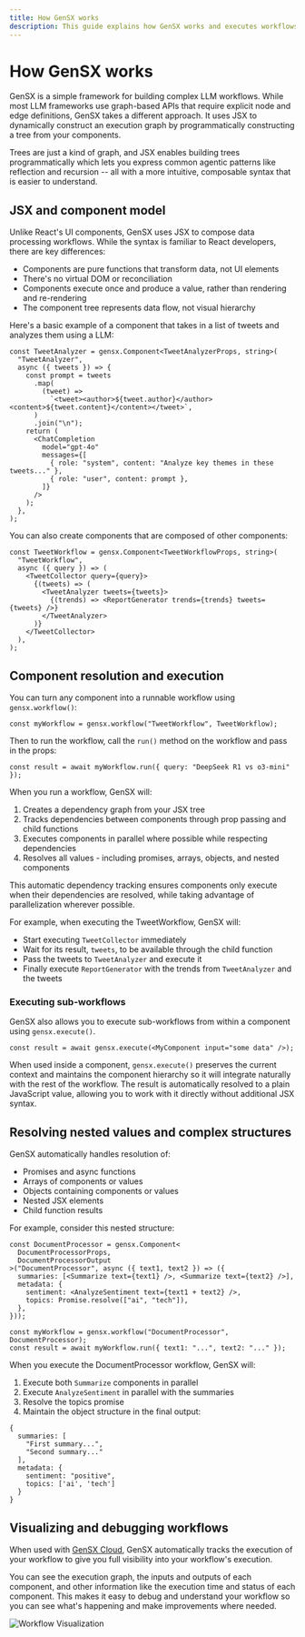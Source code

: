```yaml
---
title: How GenSX works
description: This guide explains how GenSX works and executes workflows
---
```


# How GenSX works

GenSX is a simple framework for building complex LLM workflows. While most LLM frameworks use graph-based APIs that require explicit node and edge definitions, GenSX takes a different approach. It uses JSX to dynamically construct an execution graph by programmatically constructing a tree from your components.

Trees are just a kind of graph, and JSX enables building trees programmatically which lets you express common agentic patterns like reflection and recursion -- all with a more intuitive, composable syntax that is easier to understand.

## JSX and component model

Unlike React's UI components, GenSX uses JSX to compose data processing workflows. While the syntax is familiar to React developers, there are key differences:

- Components are pure functions that transform data, not UI elements
- There's no virtual DOM or reconciliation
- Components execute once and produce a value, rather than rendering and re-rendering
- The component tree represents data flow, not visual hierarchy

Here's a basic example of a component that takes in a list of tweets and analyzes them using a LLM:

```tsx
const TweetAnalyzer = gensx.Component<TweetAnalyzerProps, string>(
  "TweetAnalyzer",
  async ({ tweets }) => {
    const prompt = tweets
      .map(
        (tweet) =>
          `<tweet><author>${tweet.author}</author><content>${tweet.content}</content></tweet>`,
      )
      .join("\n");
    return (
      <ChatCompletion
        model="gpt-4o"
        messages={[
          { role: "system", content: "Analyze key themes in these tweets..." },
          { role: "user", content: prompt },
        ]}
      />
    );
  },
);
```

You can also create components that are composed of other components:

```tsx
const TweetWorkflow = gensx.Component<TweetWorkflowProps, string>(
  "TweetWorkflow",
  async ({ query }) => (
    <TweetCollector query={query}>
      {(tweets) => (
        <TweetAnalyzer tweets={tweets}>
          {(trends) => <ReportGenerator trends={trends} tweets={tweets} />}
        </TweetAnalyzer>
      )}
    </TweetCollector>
  ),
);
```

## Component resolution and execution

You can turn any component into a runnable workflow using `gensx.workflow()`:

```tsx
const myWorkflow = gensx.workflow("TweetWorkflow", TweetWorkflow);
```

Then to run the workflow, call the `run()` method on the workflow and pass in the props:

```tsx
const result = await myWorkflow.run({ query: "DeepSeek R1 vs o3-mini" });
```

When you run a workflow, GenSX will:

1. Creates a dependency graph from your JSX tree
2. Tracks dependencies between components through prop passing and child functions
3. Executes components in parallel where possible while respecting dependencies
4. Resolves all values - including promises, arrays, objects, and nested components

This automatic dependency tracking ensures components only execute when their dependencies are resolved, while taking advantage of parallelization wherever possible.

For example, when executing the TweetWorkflow, GenSX will:

- Start executing `TweetCollector` immediately
- Wait for its result, `tweets`, to be available through the child function
- Pass the tweets to `TweetAnalyzer` and execute it
- Finally execute `ReportGenerator` with the trends from `TweetAnalyzer` and the tweets

### Executing sub-workflows

GenSX also allows you to execute sub-workflows from within a component using `gensx.execute()`.

```tsx
const result = await gensx.execute(<MyComponent input="some data" />);
```

When used inside a component, `gensx.execute()` preserves the current context and maintains the component hierarchy so it will integrate naturally with the rest of the workflow. The result is automatically resolved to a plain JavaScript value, allowing you to work with it directly without additional JSX syntax.

## Resolving nested values and complex structures

GenSX automatically handles resolution of:

- Promises and async functions
- Arrays of components or values
- Objects containing components or values
- Nested JSX elements
- Child function results

For example, consider this nested structure:

```tsx
const DocumentProcessor = gensx.Component<
  DocumentProcessorProps,
  DocumentProcessorOutput
>("DocumentProcessor", async ({ text1, text2 }) => ({
  summaries: [<Summarize text={text1} />, <Summarize text={text2} />],
  metadata: {
    sentiment: <AnalyzeSentiment text={text1 + text2} />,
    topics: Promise.resolve(["ai", "tech"]),
  },
}));

const myWorkflow = gensx.workflow("DocumentProcessor", DocumentProcessor);
const result = await myWorkflow.run({ text1: "...", text2: "..." });
```

When you execute the DocumentProcessor workflow, GenSX will:

1. Execute both `Summarize` components in parallel
2. Execute `AnalyzeSentiment` in parallel with the summaries
3. Resolve the topics promise
4. Maintain the object structure in the final output:

```tsx
{
  summaries: [
    "First summary...",
    "Second summary..."
  ],
  metadata: {
    sentiment: "positive",
    topics: ['ai', 'tech']
  }
}
```

## Visualizing and debugging workflows

When used with [GenSX Cloud](/docs/cloud), GenSX automatically tracks the execution of your workflow to give you full visibility into your workflow's execution.

You can see the execution graph, the inputs and outputs of each component, and other information like the execution time and status of each component. This makes it easy to debug and understand your workflow so you can see what's happening and make improvements where needed.

![Workflow Visualization](/docs/gensx-visualize-workflow.png)
